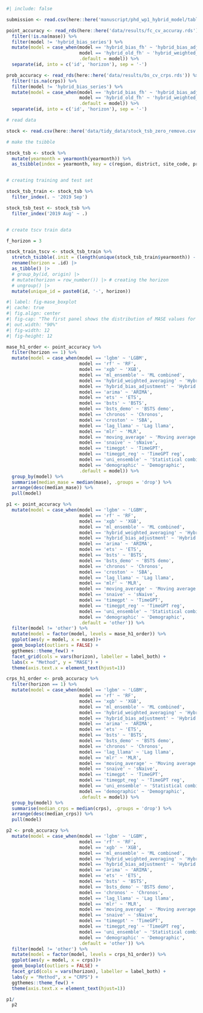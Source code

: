 

```r
#| include: false

submission <- read.csv(here::here('manuscript/phd_wp1_hybrid_model/tables/submission_mase.csv'))

point_accuracy <- read_rds(here::here('data/results/fc_cv_accuray.rds')) %>% 
  filter(!is.na(mase)) %>% 
  filter(model != 'hybrid_bias_series') %>% 
  mutate(model = case_when(model == 'hybrid_bias_fh' ~ 'hybrid_bias_adjustment',
                           model == 'hybrid_old_fh' ~ 'hybrid_weighted_averaging',
                           .default = model)) %>% 
  separate(id, into = c('id', 'horizon'), sep = '-')

prob_accuracy <- read_rds(here::here('data/results/bs_cv_crps.rds')) %>% 
  filter(!is.na(crps)) %>% 
  filter(model != 'hybrid_bias_series') %>% 
  mutate(model = case_when(model == 'hybrid_bias_fh' ~ 'hybrid_bias_adjustment',
                           model == 'hybrid_old_fh' ~ 'hybrid_weighted_averaging',
                           .default = model)) %>% 
  separate(id, into = c('id', 'horizon'), sep = '-')

# read data

stock <- read.csv(here::here('data/tidy_data/stock_tsb_zero_remove.csv')) 

# make the tsibble

stock_tsb <- stock %>% 
  mutate(yearmonth = yearmonth(yearmonth)) %>% 
  as_tsibble(index = yearmonth, key = c(region, district, site_code, product_type, product_code))


# creating training and test set

stock_tsb_train <- stock_tsb %>% 
  filter_index(. ~ '2019 Sep') 

stock_tsb_test <- stock_tsb %>% 
  filter_index('2019 Aug' ~ .) 


# create tscv train data

f_horizon = 3

stock_train_tscv <- stock_tsb_train %>% 
  stretch_tsibble(.init = (length(unique(stock_tsb_train$yearmonth)) - f_horizon + 1), .step = 1) %>% 
  rename(horizon = .id) |> 
  as_tibble() |> 
  # group_by(id, origin) |> 
  # mutate(horizon = row_number()) |> # creating the horizon
  # ungroup() |>
  mutate(unique_id = paste0(id, '-', horizon))

```


```r
#| label: fig-mase_boxplot
#| cache: true
#| fig.align: center
#| fig-cap: "The first panel shows the distribution of MASE values for forecasting methods across different horizons. The boxplots are arranged in order of the median MASE values. The second panel shows the distribution of CRPS values for forecasting methods across different horizons. Similarly, the boxplots are arranged in order of the median CRPS values."
#| out.width: "90%"
#| fig-width: 12
#| fig-height: 12

mase_h1_order <- point_accuracy %>% 
  filter(horizon == 1) %>% 
  mutate(model = case_when(model == 'lgbm' ~ 'LGBM',
                           model == 'rf' ~ 'RF', 
                           model == 'xgb' ~ 'XGB', 
                           model == 'ml_ensemble' ~ 'ML combined', 
                           model == 'hybrid_weighted_averaging' ~ 'Hybrid weighted averaging', 
                           model == 'hybrid_bias_adjustment' ~ 'Hybrid bias adjustment',
                           model == 'arima' ~ 'ARIMA',
                           model == 'ets' ~ 'ETS',
                           model == 'bsts' ~ 'BSTS',
                           model == 'bsts_demo' ~ 'BSTS demo',
                           model == 'chronos' ~ 'Chronos',
                           model == 'croston' ~ 'SBA',
                           model == 'lag_llama' ~ 'Lag llama',
                           model == 'mlr' ~ 'MLR',
                           model == 'moving_average' ~ 'Moving average',
                           model == 'snaive' ~ 'sNaive',
                           model == 'timegpt' ~ 'TimeGPT',
                           model == 'timegpt_reg' ~ 'TimeGPT reg',
                           model == 'uni_ensemble' ~ 'Statistical combined',
                           model == 'demographic' ~ 'Demographic',
                           .default = model)) %>% 
  group_by(model) %>% 
  summarise(median_mase = median(mase), .groups = 'drop') %>% 
  arrange(desc(median_mase)) %>% 
  pull(model)

p1 <- point_accuracy %>% 
  mutate(model = case_when(model == 'lgbm' ~ 'LGBM',
                           model == 'rf' ~ 'RF', 
                           model == 'xgb' ~ 'XGB', 
                           model == 'ml_ensemble' ~ 'ML combined', 
                           model == 'hybrid_weighted_averaging' ~ 'Hybrid weighted averaging', 
                           model == 'hybrid_bias_adjustment' ~ 'Hybrid bias adjustment',
                           model == 'arima' ~ 'ARIMA',
                           model == 'ets' ~ 'ETS',
                           model == 'bsts' ~ 'BSTS',
                           model == 'bsts_demo' ~ 'BSTS demo',
                           model == 'chronos' ~ 'Chronos',
                           model == 'croston' ~ 'SBA',
                           model == 'lag_llama' ~ 'Lag llama',
                           model == 'mlr' ~ 'MLR',
                           model == 'moving_average' ~ 'Moving average',
                           model == 'snaive' ~ 'sNaive',
                           model == 'timegpt' ~ 'TimeGPT',
                           model == 'timegpt_reg' ~ 'TimeGPT reg',
                           model == 'uni_ensemble' ~ 'Statistical combined',
                           model == 'demographic' ~ 'Demographic',
                           .default = 'other')) %>%
  filter(model != 'other') %>% 
  mutate(model = factor(model, levels = mase_h1_order)) %>%
  ggplot(aes(y = model, x = mase))+
  geom_boxplot(outliers = FALSE) +
  ggthemes::theme_few() +
  facet_grid(cols = vars(horizon), labeller = label_both) +
  labs(x = "Method", y = "MASE") +
  theme(axis.text.x = element_text(hjust=1))

crps_h1_order <- prob_accuracy %>% 
  filter(horizon == 1) %>% 
  mutate(model = case_when(model == 'lgbm' ~ 'LGBM',
                           model == 'rf' ~ 'RF', 
                           model == 'xgb' ~ 'XGB', 
                           model == 'ml_ensemble' ~ 'ML combined', 
                           model == 'hybrid_weighted_averaging' ~ 'Hybrid weighted averaging', 
                           model == 'hybrid_bias_adjustment' ~ 'Hybrid bias adjustment',
                           model == 'arima' ~ 'ARIMA',
                           model == 'ets' ~ 'ETS',
                           model == 'bsts' ~ 'BSTS',
                           model == 'bsts_demo' ~ 'BSTS demo',
                           model == 'chronos' ~ 'Chronos',
                           model == 'lag_llama' ~ 'Lag llama',
                           model == 'mlr' ~ 'MLR',
                           model == 'moving_average' ~ 'Moving average',
                           model == 'snaive' ~ 'sNaive',
                           model == 'timegpt' ~ 'TimeGPT',
                           model == 'timegpt_reg' ~ 'TimeGPT reg',
                           model == 'uni_ensemble' ~ 'Statistical combined',
                           model == 'demographic' ~ 'Demographic',
                           .default = model)) %>% 
  group_by(model) %>% 
  summarise(median_crps = median(crps), .groups = 'drop') %>% 
  arrange(desc(median_crps)) %>% 
  pull(model)

p2 <- prob_accuracy %>% 
  mutate(model = case_when(model == 'lgbm' ~ 'LGBM',
                           model == 'rf' ~ 'RF', 
                           model == 'xgb' ~ 'XGB', 
                           model == 'ml_ensemble' ~ 'ML combined', 
                           model == 'hybrid_weighted_averaging' ~ 'Hybrid weighted averaging', 
                           model == 'hybrid_bias_adjustment' ~ 'Hybrid bias adjustment',
                           model == 'arima' ~ 'ARIMA',
                           model == 'ets' ~ 'ETS',
                           model == 'bsts' ~ 'BSTS',
                           model == 'bsts_demo' ~ 'BSTS demo',
                           model == 'chronos' ~ 'Chronos',
                           model == 'lag_llama' ~ 'Lag llama',
                           model == 'mlr' ~ 'MLR',
                           model == 'moving_average' ~ 'Moving average',
                           model == 'snaive' ~ 'sNaive',
                           model == 'timegpt' ~ 'TimeGPT',
                           model == 'timegpt_reg' ~ 'TimeGPT reg',
                           model == 'uni_ensemble' ~ 'Statistical combined',
                           model == 'demographic' ~ 'Demographic',
                           .default = 'other')) %>%
  filter(model != 'other') %>% 
  mutate(model = factor(model, levels = crps_h1_order)) %>%
  ggplot(aes(y = model, x = crps))+
  geom_boxplot(outliers = FALSE) +
  facet_grid(cols = vars(horizon), labeller = label_both) +
  labs(y = "Method", x = "CRPS") +
  ggthemes::theme_few() +
  theme(axis.text.x = element_text(hjust=1))

p1/
  p2

```

